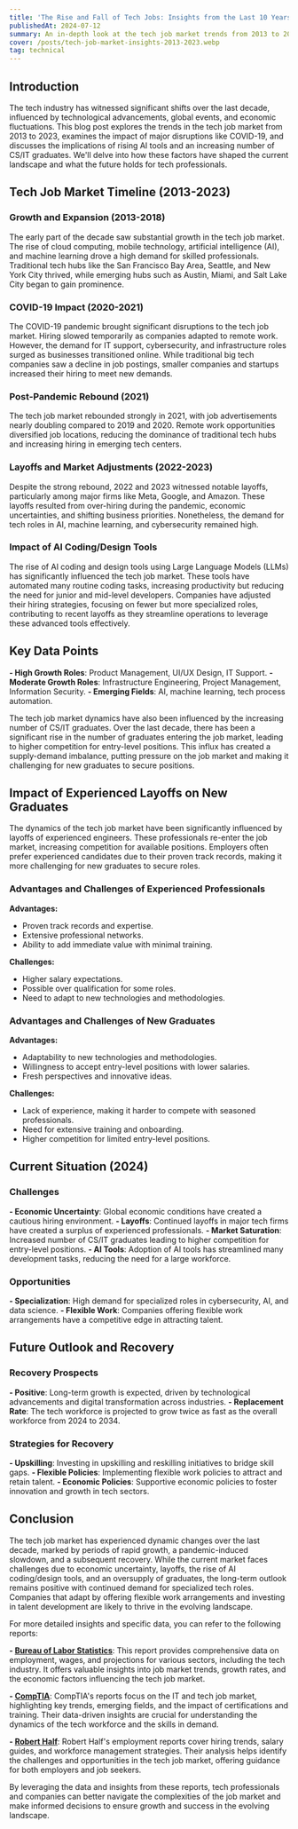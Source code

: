 ```yaml
---
title: 'The Rise and Fall of Tech Jobs: Insights from the Last 10 Years'
publishedAt: 2024-07-12
summary: An in-depth look at the tech job market trends from 2013 to 2023
cover: /posts/tech-job-market-insights-2013-2023.webp
tag: technical
---
```


## Introduction

The tech industry has witnessed significant shifts over the last decade, influenced by technological advancements, global events, and economic fluctuations. This blog post explores the trends in the tech job market from 2013 to 2023, examines the impact of major disruptions like COVID-19, and discusses the implications of rising AI tools and an increasing number of CS/IT graduates. We'll delve into how these factors have shaped the current landscape and what the future holds for tech professionals.

## Tech Job Market Timeline (2013-2023)

<NextImage
  priority
  width={600}
  height={400}
  unoptimized
  alt="Tech Job Market Timeline (2013-2023)"
  src="/posts/tech-job-market-timeline.webp"
/>

### Growth and Expansion (2013-2018)

The early part of the decade saw substantial growth in the tech job market. The rise of cloud computing, mobile technology, artificial intelligence (AI), and machine learning drove a high demand for skilled professionals. Traditional tech hubs like the San Francisco Bay Area, Seattle, and New York City thrived, while emerging hubs such as Austin, Miami, and Salt Lake City began to gain prominence.

### COVID-19 Impact (2020-2021)

The COVID-19 pandemic brought significant disruptions to the tech job market. Hiring slowed temporarily as companies adapted to remote work. However, the demand for IT support, cybersecurity, and infrastructure roles surged as businesses transitioned online. While traditional big tech companies saw a decline in job postings, smaller companies and startups increased their hiring to meet new demands.

### Post-Pandemic Rebound (2021)

The tech job market rebounded strongly in 2021, with job advertisements nearly doubling compared to 2019 and 2020. Remote work opportunities diversified job locations, reducing the dominance of traditional tech hubs and increasing hiring in emerging tech centers.

### Layoffs and Market Adjustments (2022-2023)

Despite the strong rebound, 2022 and 2023 witnessed notable layoffs, particularly among major firms like Meta, Google, and Amazon. These layoffs resulted from over-hiring during the pandemic, economic uncertainties, and shifting business priorities. Nonetheless, the demand for tech roles in AI, machine learning, and cybersecurity remained high.

### Impact of AI Coding/Design Tools

The rise of AI coding and design tools using Large Language Models (LLMs) has significantly influenced the tech job market. These tools have automated many routine coding tasks, increasing productivity but reducing the need for junior and mid-level developers. Companies have adjusted their hiring strategies, focusing on fewer but more specialized roles, contributing to recent layoffs as they streamline operations to leverage these advanced tools effectively.

## Key Data Points

**- High Growth Roles**: Product Management, UI/UX Design, IT Support.
**- Moderate Growth Roles**: Infrastructure Engineering, Project Management, Information Security.
**- Emerging Fields**: AI, machine learning, tech process automation.

The tech job market dynamics have also been influenced by the increasing number of CS/IT graduates. Over the last decade, there has been a significant rise in the number of graduates entering the job market, leading to higher competition for entry-level positions. This influx has created a supply-demand imbalance, putting pressure on the job market and making it challenging for new graduates to secure positions.

<NextImage
  priority
  width={600}
  height={400}
  unoptimized
  alt="Number of CS/IT Graduates vs Tech Job Openings (2013-2023)"
  src="/posts/tech-job-css-graduates-graph.webp"
/>

<NextImage
  priority
  width={600}
  height={400}
  unoptimized
  alt="Percentage Change in CS/IT Graduates and Tech Job Openings (2013-2023)"
  src="/posts/tech-job-openings-graph.webp"
/>

## Impact of Experienced Layoffs on New Graduates

The dynamics of the tech job market have been significantly influenced by layoffs of experienced engineers. These professionals re-enter the job market, increasing competition for available positions. Employers often prefer experienced candidates due to their proven track records, making it more challenging for new graduates to secure roles.

### Advantages and Challenges of Experienced Professionals

**Advantages:**

- Proven track records and expertise.
- Extensive professional networks.
- Ability to add immediate value with minimal training.

**Challenges:**

- Higher salary expectations.
- Possible over qualification for some roles.
- Need to adapt to new technologies and methodologies.

### Advantages and Challenges of New Graduates

**Advantages:**

- Adaptability to new technologies and methodologies.
- Willingness to accept entry-level positions with lower salaries.
- Fresh perspectives and innovative ideas.

**Challenges:**

- Lack of experience, making it harder to compete with seasoned professionals.
- Need for extensive training and onboarding.
- Higher competition for limited entry-level positions.

## Current Situation (2024)

### Challenges

**- Economic Uncertainty**: Global economic conditions have created a cautious hiring environment.
**- Layoffs**: Continued layoffs in major tech firms have created a surplus of experienced professionals.
**- Market Saturation**: Increased number of CS/IT graduates leading to higher competition for entry-level positions.
**- AI Tools**: Adoption of AI tools has streamlined many development tasks, reducing the need for a large workforce.

### Opportunities

**- Specialization**: High demand for specialized roles in cybersecurity, AI, and data science.
**- Flexible Work**: Companies offering flexible work arrangements have a competitive edge in attracting talent.

## Future Outlook and Recovery

### Recovery Prospects

**- Positive**: Long-term growth is expected, driven by technological advancements and digital transformation across industries.
**- Replacement Rate**: The tech workforce is projected to grow twice as fast as the overall workforce from 2024 to 2034.

### Strategies for Recovery

**- Upskilling**: Investing in upskilling and reskilling initiatives to bridge skill gaps.
**- Flexible Policies**: Implementing flexible work policies to attract and retain talent.
**- Economic Policies**: Supportive economic policies to foster innovation and growth in tech sectors.

## Conclusion

The tech job market has experienced dynamic changes over the last decade, marked by periods of rapid growth, a pandemic-induced slowdown, and a subsequent recovery. While the current market faces challenges due to economic uncertainty, layoffs, the rise of AI coding/design tools, and an oversupply of graduates, the long-term outlook remains positive with continued demand for specialized tech roles. Companies that adapt by offering flexible work arrangements and investing in talent development are likely to thrive in the evolving landscape.

For more detailed insights and specific data, you can refer to the following reports:

**- [Bureau of Labor Statistics](https://www.bls.gov/)**: This report provides comprehensive data on employment, wages, and projections for various sectors, including the tech industry. It offers valuable insights into job market trends, growth rates, and the economic factors influencing the tech job market.

**- [CompTIA](https://www.comptia.org/)**: CompTIA's reports focus on the IT and tech job market, highlighting key trends, emerging fields, and the impact of certifications and training. Their data-driven insights are crucial for understanding the dynamics of the tech workforce and the skills in demand.

**- [Robert Half](https://www.roberthalf.com/)**: Robert Half's employment reports cover hiring trends, salary guides, and workforce management strategies. Their analysis helps identify the challenges and opportunities in the tech job market, offering guidance for both employers and job seekers.

By leveraging the data and insights from these reports, tech professionals and companies can better navigate the complexities of the job market and make informed decisions to ensure growth and success in the evolving landscape.
